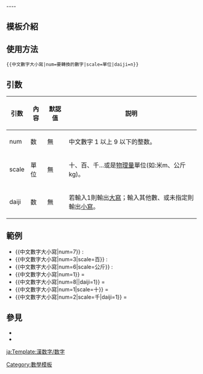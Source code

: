 <noinclude>{{template doc page viewed directly}}</noinclude>
<!-- 在本行下編輯模板說明 -->
<includeonly>{{esoteric}}
----</includeonly>

== 模板介紹 ==

== 使用方法 ==
<code><nowiki>{{中文數字大小寫|num=要轉換的數字|scale=單位|daiji=n}}</nowiki></code>
== 引数 ==
{| class="wikitable"
! 引数 !! 內容 !! 默認值 !! 説明
|-
! num 
| 数 || 無 || 中文數字 1 以上 9 以下的整数。
|-
! scale
| 單位 || 無 || 十、百、千...或是[[物理量]]單位(如:米m、公斤kg)。
|-
! daiji
| 数 || 無 || 若輸入1則輸出[[中文數字|大寫]]；輸入其他數、或未指定則輸出[[中文數字|小寫]]。
|}
== 範例 ==
*<nowiki>{{中文數字大小寫|num=7}}</nowiki> : {{中文數字大小寫|num=7}}  
*<nowiki>{{中文數字大小寫|num=3|scale=百}}</nowiki> : {{中文數字大小寫|num=3|scale=百}}  
*<nowiki>{{中文數字大小寫|num=6|scale=公斤}}</nowiki> : {{中文數字大小寫|num=6|scale=公斤}}  
* <nowiki>{{中文數字大小寫|num=1}}</nowiki> = {{中文數字大小寫|num=1}}
* <nowiki>{{中文數字大小寫|num=8||daiji=1}}</nowiki> = {{中文數字大小寫|num=8|daiji=1}}
* <nowiki>{{中文數字大小寫|num=1|scale=十}}</nowiki> = {{中文數字大小寫|num=1|scale=十}}
* <nowiki>{{中文數字大小寫|num=2|scale=千|daiji=1}}</nowiki> = {{中文數字大小寫|num=2|scale=千|daiji=1}}
== 參見 ==
*{{tl|數字轉中文/9999以下}}
*{{tl|數字轉中文}}


<IncludeOnly>
<!-- 本行下加入模板的分類 -->
[[Category:數學模板]]
<!-- 本行下加入模板的跨語言鏈接 -->
[[ja:Template:漢数字/数字]]
</IncludeOnly>